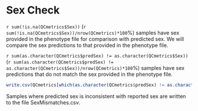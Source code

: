 
# Sex Check

`r sum(!is.na(QCmetrics$Sex))` (`r sum(!is.na(QCmetrics$Sex))/nrow(QCmetrics)*100`%) samples have sex provided in the phenotype file for comparison with predicted sex. We will compare the sex predictions to that provided in the phenotype file. 

`r sum(as.character(QCmetrics$predSex) != as.character(QCmetrics$Sex))` (`r sum(as.character(QCmetrics$predSex) != as.character(QCmetrics$Sex))/nrow(QCmetrics)*100`%) samples have sex predictions that do not match the sex provided in the phenotype file.

```r

write.csv(QCmetrics[which(as.character(QCmetrics$predSex) != as.character(QCmetrics$Sex)),], paste0(dataDir, "/2_normalised/QC/SexMismatches.csv"), row.names = FALSE)
``` 


Samples where predicted sex is inconsistent with reported sex are written to the file SexMismatches.csv.